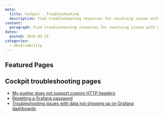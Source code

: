 ```yaml
---
meta:
  title: Cockpit - Troubleshooting
  description: Find troubleshooting resources for resolving issues with Cockpit.
content:
  paragraph: Find troubleshooting resources for resolving issues with Cockpit.
dates:
  posted: 2025-03-13
categories:
  - observability
---
```


<ProductHeader
  productName="Cockpit troubleshooting"
  productLogo="cockpit"
  description="Learn how to fix common issues with Scaleway's Observaility Cockpit."
/>

## Featured Pages

<Grid>
    <DefaultCard
      title="Cockpit FAQ"
      description="General info on Cockpit."
      url="/faq/cockpit/"
      label="See more"
    />
    <DefaultCard
      title="My pusher does not support custom HTTP headers"
      description="This page helps you with solutions to handle pushers that do not support custom HTTP headers."
      url="/cockpit/troubleshooting/pusher-does-not-support-custom-http-headers/"
      label="See more"
    />
    <DefaultCard
      title="Resetting a Grafana password"
      description="Learn how to reset your Grafana user password using the Scaleway console."
      url="/cockpit/troubleshooting/resetting-grafana-password-via-the-api/"
      label="See more"
    />
</Grid>
<Grid>
    <DefaultCard
      title="Troubleshooting issues with data not showing up on Grafana dashboards"
      description="Fix Grafana data synchronization issues and ensure data appears on Cockpit dashboards with this troubleshooting guide."
      url="/cockpit/troubleshooting/synchronize-grafana-data-sources/"
      label="See more"
    />
</Grid>

## Cockpit troubleshooting pages

- [My pusher does not support custom HTTP headers](/cockpit/troubleshooting/pusher-does-not-support-custom-http-headers/)
- [Resetting a Grafana password](/cockpit/troubleshooting/resetting-grafana-password-via-the-api/)
- [Troubleshooting issues with data not showing up on Grafana dashboards](/cockpit/troubleshooting/synchronize-grafana-data-sources/)